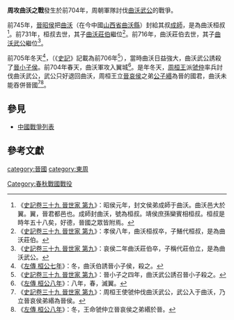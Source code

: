 {{Infobox Military Conflict
|conflict=周攻曲沃之戰
|partof=晉國與曲沃之戰
|date=前704年
|place=晉國都城[[翼城|翼城]]
|result=[[周桓王|周桓王]]派兵討伐曲沃，武公只好退回曲沃。
|combatant1=[[周朝|周朝]]
|combatant2=[[曲沃|曲沃]]
|commander1=[[虢仲|虢仲]]
|commander2=[[曲沃武公|曲沃武公]]
|strength1=不詳
|strength2=不詳
|casualties1=不詳
|casualties2=不詳
}}
'''周攻曲沃之戰'''發生於前704年，周朝軍隊討伐[[曲沃武公|曲沃武公]]的戰爭。

前745年，[[晉昭侯|晉昭侯]]把[[曲沃|曲沃]]（在今中國[[山西省|山西省]][[曲沃縣|曲沃縣]]）封給其叔[[曲沃桓叔|成師]]，是為曲沃桓叔<ref>《[[s:史記/卷039|史記卷三十九 晉世家 第九]]》：昭侯元年，封文侯弟成師于曲沃。曲沃邑大於翼。翼，晉君都邑也。成師封曲沃，號為桓叔。靖侯庶孫欒賓相桓叔。桓叔是時年五十八矣，好德，晉國之眾皆附焉。</ref>。前731年，桓叔去世，其子[[曲沃莊伯|曲沃莊伯]]繼位<ref>《[[s:史記/卷039|史記卷三十九 晉世家 第九]]》：孝侯八年，曲沃桓叔卒，子鱔代桓叔，是為曲沃莊伯。</ref>。前716年，曲沃莊伯去世，其子[[曲沃武公|曲沃武公]]繼位<ref>《[[s:史記/卷039|史記卷三十九 晉世家 第九]]》：哀侯二年曲沃莊伯卒，子稱代莊伯立，是為曲沃武公。</ref>。

前705年冬天<ref>《[[s:春秋左氏傳/桓公|左傳 桓公七年]]》：冬，曲沃伯誘晉小子侯，殺之。</ref>，（《[[史記|史記]]》記載為前706年<ref>《[[s:史記/卷039|史記卷三十九 晉世家 第九]]》：晉小子之四年，曲沃武公誘召晉小子殺之。</ref>），當時曲沃日益強大，曲沃武公誘殺了[[晉小子侯|晉小子侯]]。前704年春天，曲沃軍攻入翼城<ref>《[[s:春秋左氏傳/桓公|左傳 桓公八年]]》：八年，春，滅翼。</ref>。是年冬天，[[周桓王|周桓王]]派[[虢仲|虢仲]]率兵討伐曲沃武公，武公只好退回曲沃，周桓王立[[晉哀侯|晉哀侯]]之弟[[晉侯緡|公子緡]]為晉的國君，曲沃未能吞併晉國<ref>《[[s:史記/卷039|史記卷三十九 晉世家 第九]]》：周桓王使虢仲伐曲沃武公，武公入于曲沃，乃立晉哀侯弟緡為晉侯。</ref><ref>《[[s:春秋左氏傳/桓公|左傳 桓公八年]]》：冬，王命虢仲立晉哀侯之弟緡於晉。</ref>。

==參見==
*[[中國戰爭列表|中國戰爭列表]]

==參考文獻==
{{reflist}}

[[category:晉國|category:晉國]]
[[category:東周|category:東周]]
[[Category:春秋戰國戰役|Category:春秋戰國戰役]]